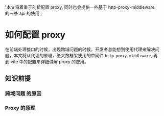   '本文将着重于剖析配置 proxy, 同时也会提供一些基于 http-proxy-middleware 的一些 api 的使用';

# 如何配置 proxy

在前端处理接口的时候，出现跨域问题的时候，开发者总能想到使用代理来解决问题，本文将从代理的原理，绝大数框架使用的中间件 `http-proxy-middleware`, 再到
vite 中的配置来详细讲解 proxy 的使用。

## 知识前提

### 跨域问题 的原因

### Proxy 的原理
